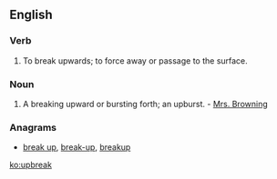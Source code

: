 ==English==

===Verb===
{{en-verb|upbreaks|upbreaking|upbroke|upbroken}}

# {{intransitive}} To break upwards; to force away or passage to the surface.

===Noun===
{{en-noun}}

# A breaking upward or bursting forth; an upburst. - [[Mrs. Browning]]

===Anagrams===
* [[break up#English|break up]], [[break-up#English|break-up]], [[breakup#English|breakup]]

[[ko:upbreak]]